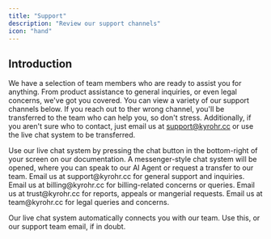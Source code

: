 ```yaml
---
title: "Support"
description: "Review our support channels"
icon: "hand"
---
```


## Introduction

We have a selection of team members who are ready to assist you for anything. From product assistance to general inquiries, or even legal concerns, we've got you covered. You can view a variety of our support channels below. If you reach out to ther wrong channel, you'll be transferred to the team who can help you, so don't stress. Additionally, if you aren't sure who to contact, just email us at support@kyrohr.cc or use the live chat system to be transferred.

<Columns cols={2}>
  <Card title="Live Chat">
    Use our live chat system by pressing the chat button in the bottom-right of your screen on our documentation. A messenger-style chat system will be opened, where you can speak to our AI Agent or request a transfer to our team.
  </Card>
  <Card title="Support Team">
    Email us at support@kyrohr.cc for general support and inquiries.
  </Card>
  <Card title="Billing Team">
    Email us at billing@kyrohr.cc for billing-related concerns or queries.
  </Card>
  <Card title="Safety Team">
    Email us at trust@kyrohr.cc for reports, appeals or mangerial requests.
  </Card>
  <Card title="Legal Team">
    Email us at team@kyrohr.cc for legal queries and concerns.
  </Card>
</Columns>

<Info>Our live chat system automatically connects you with our team. Use this, or our support team email, if in doubt.</Info>
